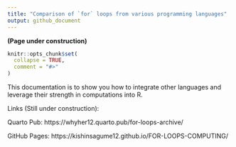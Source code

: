 ```yaml
---
title: "Comparison of `for` loops from various programming languages"
output: github_document
---
```




**(Page under construction)**

```r
knitr::opts_chunk$set(
  collapse = TRUE,
  comment = "#>"
)
```

This documentation is to show you how to integrate other languages and leverage their strength in computations into R.


Links (Still under construction):

Quarto Pub: https://whyher12.quarto.pub/for-loops-archive/

GitHub Pages: https://kishinsagume12.github.io/FOR-LOOPS-COMPUTING/



